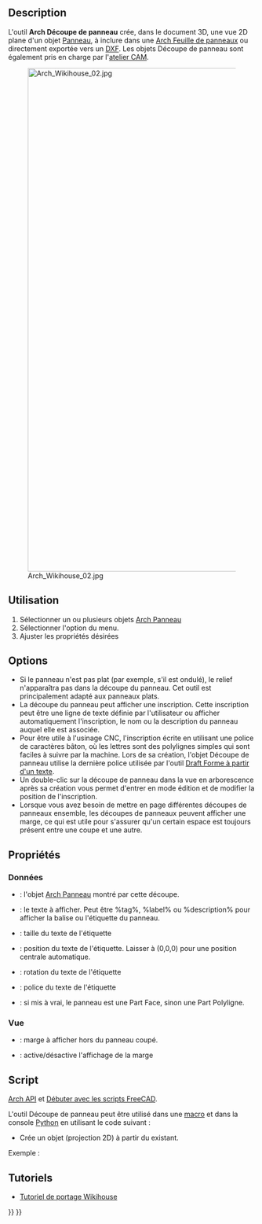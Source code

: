 <languages/>

{{Docnav/fr
|[[Arch_Panel/fr|Panneau]]
|[[Arch_Panel_Sheet/fr|Feuille de panneaux]]
|[[BIM_Workbench/fr|Atelier BIM]]
|IconL=Arch_Panel.svg
|IconR=Arch_Panel_Sheet.svg
|IconC=Workbench_BIM.svg
}}

{{GuiCommand/fr
|Name=Arch Panel Cut
|Name/fr=Arch Découpe de panneau
|MenuLocation=Utilitaires → Outils pour les panneaux → Découpe de panneau
|Workbenches=[[BIM_Workbench/fr|BIM]]
|Shortcut={{KEY|P}} {{KEY|C}}
|Version=0.17
|SeeAlso=[[Arch_Panel/fr|Arch Panneau]], [[Arch_Panel_Sheet/fr|Arch Feuille de panneaux]], [[Arch_Nest/fr|Arch Calepinage]]
}}

==Description==

L'outil '''Arch Découpe de panneau''' crée, dans le document 3D, une vue 2D plane d'un objet [[Arch_Panel/fr|Panneau]], à inclure dans une [[Arch_Panel_Sheet/fr|Arch Feuille de panneaux]] ou directement exportée vers un [[Draft_DXF/fr|DXF]]. Les objets Découpe de panneau sont également pris en charge par l'[[CAM_Workbench/fr|atelier CAM]].

[[Image:Arch Wikihouse 02.jpg|1024px]]

<span id="Usage"></span>
==Utilisation==

# Sélectionner un ou plusieurs objets [[Arch_Panel/fr|Arch Panneau]]
# Sélectionner l'option {{MenuCommand|Utilitaires → Outils pour les panneaux → [[Image:Arch_Panel_Cut.svg|16px]] Découpe de panneau}} du menu.
# Ajuster les propriétés désirées

==Options==

* Si le panneau n'est pas plat (par exemple, s'il est ondulé), le relief n'apparaîtra pas dans la découpe du panneau. Cet outil est principalement adapté aux panneaux plats.
* La découpe du panneau peut afficher une inscription. Cette inscription peut être une ligne de texte définie par l'utilisateur ou afficher automatiquement l'inscription, le nom ou la description du panneau auquel elle est associée.
* Pour être utile à l'usinage CNC, l'inscription écrite en utilisant une police de caractères bâton, où les lettres sont des polylignes simples qui sont faciles à suivre par la machine. Lors de sa création, l'objet Découpe de panneau utilise la dernière police utilisée par l'outil [[Draft_ShapeString/fr|Draft Forme à partir d'un texte]].
* Un double-clic sur la découpe de panneau dans la vue en arborescence après sa création vous permet d'entrer en mode édition et de modifier la position de l'inscription.
* Lorsque vous avez besoin de mettre en page différentes découpes de panneaux ensemble, les découpes de panneaux peuvent afficher une marge, ce qui est utile pour s'assurer qu'un certain espace est toujours présent entre une coupe et une autre.

<span id="Properties"></span>
==Propriétés==

<span id="Data"></span>
=== Données ===

* {{PropertyData|Source}} : l'objet [[Arch_Panel/fr|Arch Panneau]] montré par cette découpe.
* {{PropertyData|Tag Text}} : le texte à afficher. Peut être %tag%, %label% ou %description% pour afficher la balise ou l'étiquette du panneau.
* {{PropertyData|Tag Size}} : taille du texte de l'étiquette
* {{PropertyData|Tag Position}} : position du texte de l'étiquette. Laisser à (0,0,0) pour une position centrale automatique.
* {{PropertyData|Tag Rotation}} : rotation du texte de l'étiquette
* {{PropertyData|Font File}} : police du texte de l'étiquette
* {{PropertyData|Make Face}} : si mis à vrai, le panneau est une Part Face, sinon une Part Polyligne.

<span id="View"></span>
=== Vue ===

* {{PropertyView|Margin}} : marge à afficher hors du panneau coupé.
* {{PropertyView|Show Margin}} : active/désactive l'affichage de la marge

<span id="Scripting"></span>
==Script==

{{Emphasis|Voir aussi :}} [[Arch_API/fr|Arch API]] et [[FreeCAD_Scripting_Basics/fr|Débuter avec les scripts FreeCAD]].

L'outil Découpe de panneau peut être utilisé dans une [[Macros/fr|macro]] et dans la console [[Python/fr|Python]] en utilisant le code suivant :
{{Code|code=
View = makePanelCut(panel, name="PanelView")}}

* Crée un objet {{incode|View}} (projection 2D) à partir du {{incode|panel}} existant.

Exemple :
{{Code|code=
import FreeCAD, Draft, Arch

p1 = FreeCAD.Vector(0, 0, 0)
p2 = FreeCAD.Vector(500, 0, 0)
p3 = FreeCAD.Vector(500, 50, 0)
p4 = FreeCAD.Vector(550, 50, 0)
p5 = FreeCAD.Vector(600, 0, 0)
p6 = FreeCAD.Vector(1000, 0, 0)
p7 = FreeCAD.Vector(1000, 400, 0)
p8 = FreeCAD.Vector(600, 400, 0)
p9 = FreeCAD.Vector(600, 350, 0)
p10 = FreeCAD.Vector(550, 350, 0)
p11 = FreeCAD.Vector(500, 400, 0)
p12 = FreeCAD.Vector(0, 400, 0)

Wire = Draft.makeWire([p1, p2, p3, p4, p5, p6,
                       p7, p8, p8, p9, p10, p11, p12], closed=True)
Panel = Arch.makePanel(Wire, thickness=36)
FreeCAD.ActiveDocument.recompute()

View = Arch.makePanelCut(Panel)
View.ViewObject.LineWidth = 3
FreeCAD.ActiveDocument.recompute()
}}

<span id="Tutorials"></span>
== Tutoriels ==

* [[Wikihouse_porting_tutorial/fr|Tutoriel de portage Wikihouse]]


{{Docnav/fr
|[[Arch_Panel/fr|Panneau]]
|[[Arch_Panel_Sheet/fr|Feuille de panneaux]]
|[[BIM_Workbench/fr|Atelier BIM]]
|IconL=Arch_Panel.svg
|IconR=Arch_Panel_Sheet.svg
|IconC=Workbench_BIM.svg
}}

{{BIM_Tools_navi{{#translation:}}}}
{{Userdocnavi{{#translation:}}}}